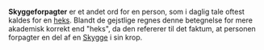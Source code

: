 {{title:Skyggeforpagter}}
{{author:Laura Holmegaard}}
{{timestamp:2009-10-28T14:48:31Z}}
{{copyright:Skyggeforpagter}}
'''Skyggeforpagter''' er et andet ord for en person, som i daglig tale oftest kaldes for en [[heks]]. Blandt de gejstlige regnes denne betegnelse for mere akademisk korrekt end "heks", da den refererer til det faktum, at personen forpagter en del af en [[Skygge]] i sin krop.
